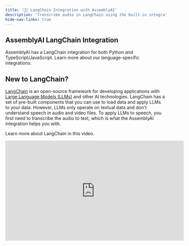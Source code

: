 ```yaml
---
title: '🦜️🔗 LangChain Integration with AssemblyAI'
description: 'Transcribe audio in LangChain using the built-in integration with AssemblyAI.'
hide-nav-links: true
---
```








## AssemblyAI LangChain Integration

AssemblyAI has a LangChain integration for both Python and TypeScript/JavaScript.
Learn more about our language-specific integrations:

<CardGroup cols={2}>
    <Card icon="brands python" title="Python" href="langchain/python"/>
    <Card icon="brands js" title="JavaScript/TypeScript" href="langchain/js"/>
</CardGroup>



## New to LangChain?

[LangChain](https://www.langchain.com) is an open-source framework for developing applications with [Large Language Models (LLMs)](https://www.assemblyai.com/blog/introduction-large-language-models-generative-ai/) and other AI technologies.
LangChain has a set of pre-built components that you can use to load data and apply LLMs to your data.
However, LLMs only operate on textual data and don't understand speech in audio and video files.
To apply LLMs to speech, you first need to transcribe the audio to text, which is what the AssemblyAI integration helps you with.

Learn more about LangChain in this video.

<iframe width="560" height="315" src="https://www.youtube.com/embed/RoR4XJw8wIc?si=-GPeOBm2d48ZTVQf" title="YouTube video player" frameborder="0" allow="accelerometer; autoplay; clipboard-write; encrypted-media; gyroscope; picture-in-picture; web-share" allowfullscreen></iframe>



